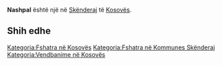 {{Fshat në 
 | Emri                = Nashpal
 | EmriAlt                = 
 | NAME_SHORT_FORM=      
 | NAME_GENERIC=      
 | NAME_SORT_NAME_RO=      NASHPAL
 | FULL_NAME_RO = Nashpal
 | FULL_NAME_ND_RO=Nashpal
 | SORT_NAME_RG=NASHPAL
 | FULL_NAME_RG=Nashpal
 | FULL_NAME_ND_RG=Nashpal
 | SRP_NAME_SHORT_FORM=      
 | SRP_NAME_GENERIC=      
 | SRP_NAME_SORT_NAME_RO=      
 | SRP_FULL_NAME_RO = 
 | SRP_FULL_NAME_ND_RO=
 | SRP_SORT_NAME_RG=
 | SRP_FULL_NAME_RG=
 | SRP_FULL_NAME_ND_RG=
 | Emri (Rasa dhanore) = 
 | Figura              = 
 | Shteti              = Kosovo
 | Komuna              = Skënderaj
 | Kodi postar         = 
 | Sipërfaqja          = 

 | Popullsia           = 

 | Regj. i popullsisë  = 
 | Dend. e popullsisë  = 
 | Faqja zyrtare       = 
 <!--- Koordinatat ----> 
 | Gjerësia            = 42.411389
 | Gjatësia            = 20.600556
 | Lartësia            = 
}}
'''Nashpal''' është një [[]] në [[Skënderaj]] të [[Kosovës]].

<!-- == Gjeografia == -->
<!-- == Historia == -->
<!-- == Demografia == -->
== Shih edhe ==
{{Komuna Skënderaj}}
{{Kosovo-Administrata-Cung}}

[[Kategoria:Fshatra në Kosovës]]
[[Kategoria:Fshatra në Kommunes Skënderaj]]
[[Kategoria:Vendbanime në Kosovës]]